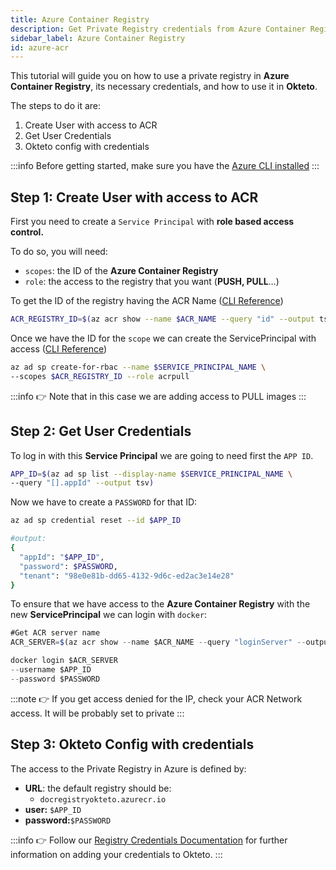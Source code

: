 ```yaml
---
title: Azure Container Registry
description: Get Private Registry credentials from Azure Container Registry 
sidebar_label: Azure Container Registry
id: azure-acr
---
```


This tutorial will guide you on how to use a private registry in **Azure Container Registry**, its necessary credentials, and how to use it in **Okteto**. 

The steps to do it are: 

1. Create User with access to ACR
1. Get User Credentials
1. Okteto config with credentials

:::info
Before getting started, make sure you have the [Azure CLI installed](https://learn.microsoft.com/en-us/cli/azure/)
:::

## Step 1: Create User with access to ACR

First you need to create a `Service Principal` with **role based access control.** 

To do so, you will need: 

- `scopes`: the ID of the **Azure Container Registry**
- `role`:  the access to the registry that you want (**PUSH, PULL**…)

To get the ID of the registry having the ACR Name ([CLI Reference](https://learn.microsoft.com/en-us/cli/azure/acr?view=azure-cli-latest#az-acr-show()))

```bash
ACR_REGISTRY_ID=$(az acr show --name $ACR_NAME --query "id" --output tsv)
```

Once we have the ID for the `scope` we can create the ServicePrincipal with access ([CLI Reference](https://learn.microsoft.com/en-us/cli/azure/azure-cli-sp-tutorial-2#create-a-service-principal-containing-a-password))

```bash
az ad sp create-for-rbac --name $SERVICE_PRINCIPAL_NAME \
--scopes $ACR_REGISTRY_ID --role acrpull
```

:::info
👉 Note that in this case we are adding access to PULL images
:::

## Step 2: Get User Credentials

To log in with this **Service Principal** we are going to need first the `APP ID`. 

```bash
APP_ID=$(az ad sp list --display-name $SERVICE_PRINCIPAL_NAME \
--query "[].appId" --output tsv)
```

Now we have to create a `PASSWORD` for that ID: 

```bash
az ad sp credential reset --id $APP_ID

#output: 
{
  "appId": "$APP_ID",
  "password": $PASSWORD,
  "tenant": "98e0e81b-dd65-4132-9d6c-ed2ac3e14e28"
}
```

To ensure that we have access to the **Azure Container Registry** with the new **ServicePrincipal** we can login with `docker`:  

```jsx
#Get ACR server name
ACR_SERVER=$(az acr show --name $ACR_NAME --query "loginServer" --output tsv)

docker login $ACR_SERVER 
--username $APP_ID 
--password $PASSWORD 
```

:::note
👉 If you get access denied for the IP, check your ACR Network access. It will be probably set to private
:::

## Step 3: Okteto Config with credentials

The access to the Private Registry in Azure is defined by: 

- **URL**: the default registry should be:
    - `docregistryokteto.azurecr.io`
- **user:** `$APP_ID`
- **password:**`$PASSWORD`

:::info
👉 Follow our [Registry Credentials Documentation](admin/registry-credentials/registry-credentials.mdx) for further information on adding your credentials to Okteto.
:::